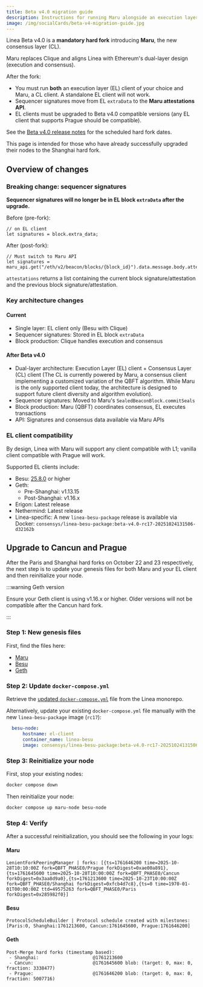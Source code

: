 ```yaml
---
title: Beta v4.0 migration guide
description: Instructions for running Maru alongside an execution layer client
image: /img/socialCards/beta-v4-migration-guide.jpg
---
```


Linea Beta v4.0 is a **mandatory hard fork** introducing **Maru**, the new consensus layer (CL).

Maru replaces Clique and aligns Linea with Ethereum's dual-layer design (execution and consensus).

After the fork:

- You must run **both** an execution layer (EL) client of your choice and Maru, a CL client. A 
  standalone EL client will not work.
- Sequencer signatures move from EL `extraData` to the **Maru attestations API**.
- EL clients must be upgraded to Beta v4.0 compatible versions (any EL client that supports Prague 
  should be compatible).

See the [Beta v4.0 release notes](../../../release-notes.mdx#beta-v40) for the scheduled hard fork 
dates.

This page is intended for those who have already successfully upgraded their nodes to the Shanghai 
hard fork. 

## Overview of changes

### Breaking change: sequencer signatures

**Sequencer signatures will no longer be in EL block `extraData` after the upgrade.**

Before (pre-fork):

```
// on EL client
let signatures = block.extra_data;
```

After (post-fork):

```
// Must switch to Maru API
let signatures = maru_api.get("/eth/v2/beacon/blocks/{block_id}").data.message.body.attestations;
```

`attestations` returns a list containing the current block signature/attestation
and the previous block signature/attestation.

### Key architecture changes

#### Current

- Single layer: EL client only (Besu with Clique)
- Sequencer signatures: Stored in EL block `extraData`
- Block production: Clique handles execution and consensus

#### After Beta v4.0

- Dual-layer architecture: Execution Layer (EL) client + Consensus Layer (CL) client (The CL is 
  currently powered by Maru, a consensus client implementing a customized variation of the QBFT 
  algorithm. While Maru is the only supported client today, the architecture is designed to support 
  future client diversity and algorithm evolution).
- Sequencer signatures: Moved to Maru's `SealedBeaconBlock.commitSeals`
- Block production: Maru (QBFT) coordinates consensus, EL executes transactions
- API: Signatures and consensus data available via Maru APIs

### EL client compatibility

By design, Linea with Maru will support any client compatible with L1; vanilla client compatible 
with Prague will work.

Supported EL clients include:

- Besu: [25.8.0](https://github.com/hyperledger/besu/releases/tag/25.8.0) or higher
- Geth: 
  - Pre-Shanghai: v1.13.15
  - Post-Shanghai: v1.16.x  
- Erigon: Latest release
- Nethermind: Latest release
- Linea-specific: A new `linea-besu-package` release is available via Docker: `consensys/linea-besu-package:beta-v4.0-rc17-20251024131506-d32162b`

## Upgrade to Cancun and Prague

After the Paris and Shanghai hard forks on October 22 and 23 respectively, the next step is to 
update your genesis files for both Maru and your EL client and then reinitialize your node.

:::warning Geth version

Ensure your Geth client is using v1.16.x or higher. Older versions will not be compatible after the
Cancun hard fork.

:::

### Step 1: New genesis files

First, find the files here:
- [Maru](https://github.com/Consensys/linea-monorepo/blob/main/docs/getting-started/linea-mainnet/maru/maru-genesis.json)
- [Besu](https://github.com/Consensys/linea-monorepo/blob/main/docs/getting-started/linea-mainnet/besu/besu-genesis.json)
- [Geth](https://github.com/Consensys/linea-monorepo/blob/main/docs/getting-started/linea-mainnet/geth/geth-genesis.json)

### Step 2: Update `docker-compose.yml`

Retrieve the [updated `docker-compose.yml`](https://github.com/Consensys/linea-monorepo/tree/main/docs/getting-started/linea-mainnet) 
file from the Linea monorepo. 

Alternatively, update your existing `docker-compose.yml` file manually with the new `linea-besu-package` 
image (`rc17`):

```yaml
  besu-node:
      hostname: el-client
      container_name: linea-besu
      image: consensys/linea-besu-package:beta-v4.0-rc17-20251024131506-d32162b 
```

### Step 3: Reinitialize your node

First, stop your existing nodes:

```bash
docker compose down
```
Then reinitialize your node:

```bash
docker compose up maru-node besu-node
```

### Step 4: Verify 

After a successful reinitialization, you should see the following in your logs: 

#### Maru

```
LenientForkPeeringManager | forks: [{ts=1761646200 time=2025-10-28T10:10:00Z fork=QBFT_PHASE0/Prague forkDigest=0xae00a891},{ts=1761645600 time=2025-10-28T10:00:00Z fork=QBFT_PHASE0/Cancun forkDigest=0x3aa8d9a0},{ts=1761213600 time=2025-10-23T10:00:00Z fork=QBFT_PHASE0/Shanghai forkDigest=0xfcb4d7c8},{ts=0 time=1970-01-01T00:00:00Z ttd=49575263 fork=QBFT_PHASE0/Paris forkDigest=0x285982f0}]
```

#### Besu

```
ProtocolScheduleBuilder | Protocol schedule created with milestones: [Paris:0, Shanghai:1761213600, Cancun:1761645600, Prague:1761646200]
```

#### Geth

```
Post-Merge hard forks (timestamp based):
 - Shanghai:                    @1761213600
 - Cancun:                      @1761645600 blob: (target: 0, max: 0, fraction: 3338477)
 - Prague:                      @1761646200 blob: (target: 0, max: 0, fraction: 5007716)
```
